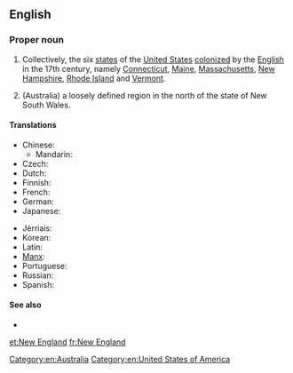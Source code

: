 ==English==

===Proper noun===
{{en-proper noun|sg=[[new|New]] [[England]]}}

# {{US}} Collectively, the six [[state]]s of the [[United States]] [[colonize]]d by the [[English]] in the 17th century, namely [[Connecticut]], [[Maine]], [[Massachusetts]], [[New Hampshire]], [[Rhode Island]] and [[Vermont]].
# (Australia) a loosely defined region in the north of the state of New South Wales.

====Translations====
{{trans-top|six states of the United States}}
* Chinese:
** Mandarin: {{t|cmn|新英格蘭|tr=xīnyīnggélán|sc=Hani}}
* Czech: {{t-|cs|Nová Anglie|f}}
* Dutch: {{t|nl|New England}}
* Finnish: {{t|fi|Uusi-Englanti}}
* French: {{t+|fr|Nouvelle-Angleterre|f}}
* German: {{t-|de|Neuengland}}
* Japanese: {{t+|ja|ニューイングランド|tr=Nyū Ingurando}}
{{trans-mid}}
* Jèrriais: {{tø|roa-jer|Nouvelle Angliétèrre|f}}
* Korean: {{t-|ko|뉴잉글랜드|tr=Nyu Ingǔraentǔ|sc=Hang}}
* Latin: {{t-|la|Nova Anglia|f}}
* [[Manx]]: {{t-|gv|Sostyn Noa|xs=Manx}}
* Portuguese: {{t|pt|Nova Inglaterra|f}}
* Russian: {{t-|ru|Новая Англия|f|tr=Nóvaja Ánglija}}
* Spanish: {{t-|es|Nueva Inglaterra|f}}
{{trans-bottom}}

====See also====
* {{pedia|New England (disambiguation)|New England}}

[[Category:en:Australia]]
[[Category:en:United States of America]]

[[et:New England]]
[[fr:New England]]
